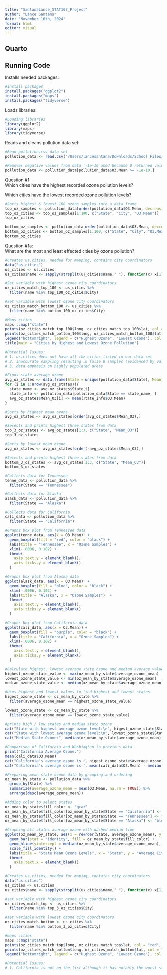 ```yaml
---
title: "SantanaLance_STAT107_Project"
author: "Lance Santana"
date: "November 16th, 2024"
format: html
editor: visual
---
```


## Quarto

## Running Code

Installs needed packages:

```r
#install packages
install.packages("ggplot2")
install.packages("maps")
install.packages("tidyverse")
```

Loads libraries:

```r
#Loading libraries
library(ggplot2)
library(maps)
library(tidyverse)
```

Reads and cleans pollution data set:

```r
#Read pollution.csv data set
pollution_data <- read.csv("/Users/lancesantana/Downloads/School Files/Active Files/STAT_107 Files/STAT_107_Git_Files/Stats107_Project/pollution_2000_2023.csv")

#Removes negative values from data (-1e-10 used because 0 returned values close to 0 i.e Kansas City	-0.000706)
pollution_data <- pollution_data[pollution_data$O3.Mean >= -1e-10,]
```

Question #1:\
Which cities have the highest recorded ozone pollution levels?

Which cities have the lowest recorded ozone pollution levels?

```r
#Sorts highest & lowest 100 ozone samples into a data frame
top_oz_samples <- pollution_data[order(pollution_data$O3.Mean, decreasing = TRUE),]
top_oz_cities <- top_oz_samples[1:100, c("State", "City", "O3.Mean")]
top_oz_cities

bottom_oz_samples <- pollution_data[order(pollution_data$O3.Mean, decreasing = FALSE),]
bottom_oz_cities <- bottom_oz_samples[1:100, c("State", "City", "O3.Mean")]
bottom_oz_cities
```

Question #1a:\
What are the most and least effected cities by ozone pollution?

```r
#Creates us.cities, needed for mapping, contains city coordinators
data("us.cities")
us_cities <- us.cities
us_cities$name <- sapply(strsplit(us_cities$name," "), function(x) x[1])

#Set variable with highest ozone city coordinators
oz_cities_match_top_100 <- us_cities %>%
  filter(name %in% top_100_oz_cities$City)

#Set variable with lowest ozone city coordinators
oz_cities_match_bottom_100 <- us_cities %>%
  filter(name %in% bottom_100_oz_cities$City)

#Maps cities 
maps ::map("state")
points(oz_cities_match_top_100$long, oz_cities_match_top_100$lat, col = "red", pch = 7)
points(oz_cities_match_bottom_100$long, oz_cities_match_bottom_100$lat, col = "blue", pch = 7)
legend("bottomright", legend = c("Highest Ozone", "Lowest Ozone"), col = c("red", "blue"), pch = c(7, 7), title = "Legend")
title(main = "Cities by Highest and Lowest Ozone Pollution")

#Potential Issues:
# 1. us.cities does not have all the cities listed in our data set
# 2. inaccurate sampling resulting in false 0 samples (evidenced by values less than 0)
# 3. data emphasis on highly populated areas
```

```r
#Finds state average ozone
avg_oz_states <- data.frame(State = unique(pollution_data$State), Mean_03 = NA)
for (i in 1:nrow(avg_oz_states)){
  state_name <- avg_oz_states$State[i]
  state_info <- pollution_data[pollution_data$State == state_name, ]
  avg_oz_states$Mean_O3[i] <- mean(state_info$O3.Mean)
}

#Sorts by highest mean ozone
avg_oz_states <- avg_oz_states[order(avg_oz_states$Mean_O3),]

#Selects and prints highest three states from data
top_3_oz_states <- avg_oz_states[1:3, c("State", "Mean_O3")]
top_3_oz_states

#Sorts by lowest mean ozone
avg_oz_states <- avg_oz_states[order(-avg_oz_states$Mean_O3),]

#Selects and prints highest three states from data
bottom_3_oz_states <- avg_oz_states[1:3, c("State", "Mean_O3")]
bottom_3_oz_states
```

```r
#Collects data for Tennessee
tenne_data <- pollution_data %>%
  filter(State == "Tennessee")

#Collects data for Alaska
alask_data <- pollution_data %>%
  filter(State == "Alaska")

#Collects data for California
cali_data <- pollution_data %>%
  filter(State == "California")

#Graphs box plot from Tennessee data
ggplot(tenne_data, aes(x = O3.Mean)) +
  geom_boxplot(fill = "red", color = "black") + 
  labs(title = "Tennessee", x = "Ozone Samples") +
  xlim(-.0006, 0.102) +
  theme(
    axis.text.y = element_blank(),
    axis.ticks.y = element_blank()
  )

#Graphs box plot from Alaska data
ggplot(alask_data, aes(x = O3.Mean)) +
  geom_boxplot(fill = "blue", color = "black") +
  xlim(-.0006, 0.102) +
  labs(title = "Alaska", x = "Ozone Samples")  +
  theme(
    axis.text.y = element_blank(),
    axis.ticks.y = element_blank()
  )

#Graphs box plot from California data
ggplot(cali_data, aes(x = O3.Mean)) +
  geom_boxplot(fill = "purple", color = "black") + 
  labs(title = "California", x = "Ozone Samples") +
  xlim(-.0006, 0.102) +
  theme(
    axis.text.y = element_blank(),
    axis.ticks.y = element_blank()
  )
```

```r
#Calculate highest, lowest average state ozone and median average value
highest_ozone_state_value <- max(oz_mean_by_state$average_ozone_mean)
lowest_ozone_state_value <- min(oz_mean_by_state$average_ozone_mean)
median_ozone_state_value <- median(oz_mean_by_state$average_ozone_mean)

#Uses highest and lowest values to find highest and lowest states
higest_ozone_state <- oz_mean_by_state %>%
  filter(average_ozone_mean == highest_ozone_state_value)

lowest_ozone_state <- oz_mean_by_state %>%
  filter(average_ozone_mean == lowest_ozone_state_value)

#prints high / low states and median state ozone 
cat("State with highest average ozone level:\n", higest_ozone_state$State, higest_ozone_state$average_ozone_mean,"\n\n") 
cat("State with lowest average ozone level:\n", lowest_ozone_state$State, lowest_ozone_state$average_ozone_mean,"\n\n") 
cat("Median State Ozone:", median(oz_mean_by_state$average_ozone_mean),"\n\n")

#Comparison of California and Washington to previous data
print("California Average Ozone:")
mean(cali_data$O3.Mean)
cat("California's average ozone is ", higest_ozone_state$average_ozone_mean - mean(cali_data$O3.Mean), " below the highest state average\n")
cat("California's average ozone is ", mean(cali_data$O3.Mean) - median(oz_mean_by_state$average_ozone_mean), " above the median\n\n")
```

```r
#Preparing mean state ozone data by grouping and ordering
oz_mean_by_state <- pollution_data %>%
  group_by(State) %>%
  summarize(average_ozone_mean = mean(O3.Mean, na.rm = TRUE)) %>%
  arrange(desc(average_ozone_mean))

#Adding color to select states
oz_mean_by_state$fill_color <- "gray"
oz_mean_by_state$fill_color[oz_mean_by_state$State == "California"] <- "purple"
oz_mean_by_state$fill_color[oz_mean_by_state$State == "Tennessee"] <- "red"
oz_mean_by_state$fill_color[oz_mean_by_state$State == "Alaska"] <- "blue"

#Graphing all states average ozone with dashed median line
ggplot(oz_mean_by_state, aes(x = reorder(State, average_ozone_mean), y = average_ozone_mean)) +
  geom_bar(stat = "identity", fill = oz_mean_by_state$fill_color) +
  geom_hline(yintercept = median(oz_mean_by_state$average_ozone_mean), color = "purple", linetype = "dashed", linewidth = 1) +
  scale_fill_identity() +
  labs(title = "State Mean Ozone Levels", x = "State", y = "Average City Ozone") +
  theme(
    axis.text.x = element_blank()
  )
```

```r
#Creates us.cities, needed for maping, contains city coordinators
data("us.cities")
us_cities <- us.cities
us_cities$name <- sapply(strsplit(us_cities$name," "), function(x) x[1])

#set variable with highest ozone city coordinators
oz_cities_match_top <- us_cities %>%
  filter(name %in% top_3_oz_cities$City)

#set variable with lowest ozone city coordinators
oz_cities_match_bottom <- us_cities %>%
  filter(name %in% bottom_3_oz_cities$City)

#maps cities 
maps ::map("state")
points(oz_cities_match_top$long, oz_cities_match_top$lat, col = "red", pch = 7)
points(oz_cities_match_bottom$long, oz_cities_match_bottom$lat, col = "blue", pch = 7)
legend("bottomright", legend = c("Highest Ozone", "Lowest Ozone"), col = c("red", "blue"), pch = c(7, 7), title = "Legend")

#Potential Issues:
# 1. California is not on the list although it has notably the worst state by ozone pollution
```
